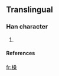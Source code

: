 ==Translingual==
===Han character===
{{Han char|rn=75|rad=木|as=10|sn=14|four=|canj=木水水木 (DEED)}}
# {{defn|Han|sort=木10}}
====References====
{{Han ref|kx=0546.251|hdz=21271.161|uh=69E1|ud=27105}}

[[fr:槡]]